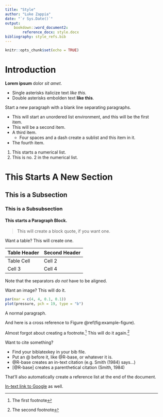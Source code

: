 ```yaml
---
title: "Style"
author: "Luke Zappia"
date: "`r Sys.Date()`"
output:
    bookdown::word_document2:
        reference_docx: style.docx
bibliography: style_refs.bib
---
```


```r
knitr::opts_chunk$set(echo = TRUE)
```

# Introduction

**Lorem ipsum** dolor *sit amet*. 

- Single asterisks italicize text *like this*. 
- Double asterisks embolden text **like this**.

Start a new paragraph with a blank line separating paragraphs.

- This will start an unordered list environment, and this will be the first item.
- This will be a second item.
- A third item.
    - Four spaces and a dash create a sublist and this item in it.
- The fourth item.
    
1. This starts a numerical list.
2. This is no. 2 in the numerical list.
    
# This Starts A New Section
## This is a Subsection
### This is a Subsubsection
#### This starts a Paragraph Block.

> This will create a block quote, if you want one.

Want a table? This will create one.

Table Header  | Second Header
------------- | -------------
Table Cell    | Cell 2
Cell 3        | Cell 4 

Note that the separators *do not* have to be aligned.

Want an image? This will do it.

```r
par(mar = c(4, 4, 0.1, 0.1))
plot(pressure, pch = 19, type = "b")
```

A normal paragraph.

And here is a cross reference to Figure \@ref(fig:example-figure).

Almost forgot about creating a footnote.[^1] This will do it again.[^2]

[^1]: The first footnote
[^2]: The second footnote

Want to cite something? 

- Find your biblatexkey in your bib file.
- Put an @ before it, like @R-base, or whatever it is.
- @R-base creates an in-text citation (e.g. Smith (1984) says...)
- [@R-base] creates a parenthetical citation (Smith, 1984)

That'll also automatically create a reference list at the end of the document.

[In-text link to Google](http://google.com) as well.
